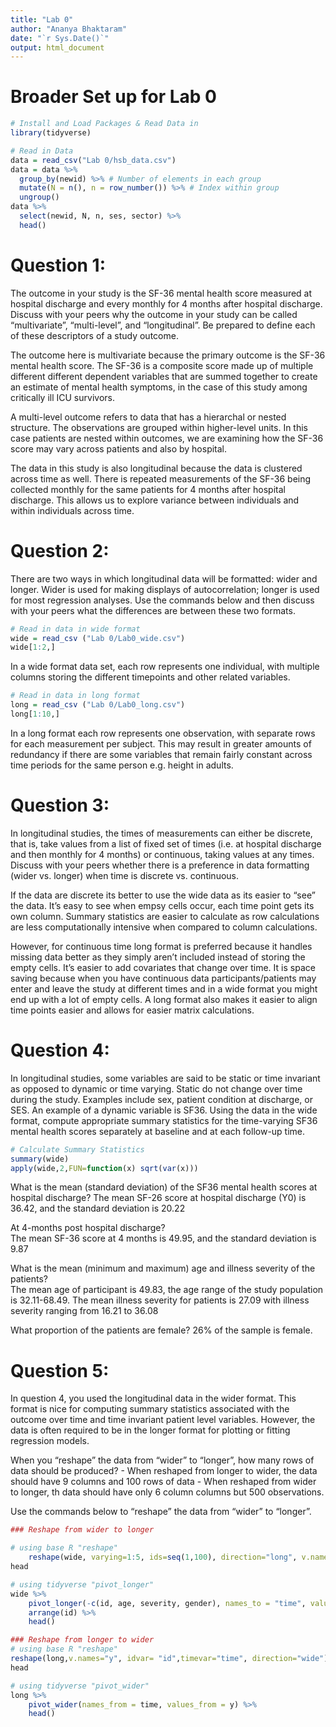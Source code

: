 ```yaml
---
title: "Lab 0"
author: "Ananya Bhaktaram"
date: "`r Sys.Date()`"
output: html_document
---
```


# Broader Set up for Lab 0 
```r
# Install and Load Packages & Read Data in
library(tidyverse)

```
```r
# Read in Data
data = read_csv("Lab 0/hsb_data.csv")
data = data %>%
  group_by(newid) %>% # Number of elements in each group
  mutate(N = n(), n = row_number()) %>% # Index within group
  ungroup()
data %>%
  select(newid, N, n, ses, sector) %>%
  head()

```
# Question 1: 
The outcome in your study is the SF-36 mental health score measured at hospital discharge and every monthly for 4 months after hospital discharge.  Discuss with your peers why the outcome in your study can be called “multivariate”, "multi-level", and “longitudinal”. Be prepared to define each of these descriptors of a study outcome.

The outcome here is multivariate because the primary outcome is the SF-36 mental health score. The SF-36 is a composite score made up of multiple different different dependent variables that are summed together to create an estimate of mental health symptoms, in the case of this study among critically ill ICU survivors. 

A multi-level outcome refers to data that has a hierarchal or nested structure. The observations are grouped within higher-level units. In this case patients are nested within outcomes, we are examining how the SF-36 score may vary across patients and also by hospital. 

The data in this study is also longitudinal because the data is clustered across time as well. There is repeated measurements of the SF-36 being collected monthly for the same patients for 4 months after hospital discharge. This allows us to explore variance between individuals and within individuals across time. 

# Question 2: 

There are two ways in which longitudinal data will be formatted: wider and longer.  Wider is used for making displays of autocorrelation; longer is used for most regression analyses. Use the commands below and then discuss with your peers what the differences are between these two formats.

```r
# Read in data in wide format
wide = read_csv ("Lab 0/Lab0_wide.csv")
wide[1:2,]

```
In a wide format data set, each row represents one individual, with multiple columns storing the different timepoints and other related variables. 
```r
# Read in data in long format
long = read_csv ("Lab 0/Lab0_long.csv")
long[1:10,]

```
In a long format each row represents one observation, with separate rows for each measurement per subject. This may result in greater amounts of redundancy if there are some variables that remain fairly constant across time periods for the same person e.g. height in adults. 

# Question 3: 

In longitudinal studies, the times of measurements can either be discrete, that is, take values from a list of fixed set of times (i.e. at hospital discharge and then monthly for 4 months) or continuous, taking values at any times. Discuss with your peers whether there is a preference in data formatting (wider vs. longer) when time is discrete vs. continuous.

If the data are discrete its better to use the wide data as its easier to "see" the data. It's easy to see when empsy cells occur, each time point gets its own column. Summary statistics are easier to calculate as row calculations are less computationally intensive when compared to column calculations.

However, for continuous time long format is preferred because it handles missing data better as they simply aren't included instead of storing the empty cells. It's easier to add covariates that change over time. It is space saving because when you have continuous data participants/patients may enter and leave the study at different times and in a wide format you might end up with a lot of empty cells. A long format also makes it easier to align time points easier and allows for easier matrix calculations. 

# Question 4: 
In longitudinal studies, some variables are said to be static or time invariant as opposed to dynamic or time varying. Static do not change over time during the study. Examples include sex, patient condition at discharge, or SES. An example of a dynamic variable is SF36. Using the data in the wide format, compute appropriate summary statistics for the time-varying SF36 mental health scores separately at baseline and at each follow-up time. 

```r
# Calculate Summary Statistics
summary(wide) 
apply(wide,2,FUN=function(x) sqrt(var(x)))

```

What is the mean (standard deviation) of the SF36 mental health scores at hospital discharge? 
The mean SF-26 score at hospital discharge (Y0) is 36.42, and the standard deviation is 20.22

At 4-months post hospital discharge?  
The mean SF-36 score at 4 months is 49.95, and the standard deviation is 9.87

What is the mean (minimum and maximum) age and illness severity of the patients?  
The mean age of participant is 49.83, the age range of the study population is 32.11-68.49. The mean illness severity for patients is 27.09 with illness severity ranging from 16.21 to 36.08

What proportion of the patients are female? 
26% of the sample is female. 

# Question 5: 
In question 4, you used the longitudinal data in the wider format. This format is nice for computing summary statistics associated with the outcome over time and time invariant patient level variables.  However, the data is often required to be in the longer format for plotting or fitting regression models.  

When you “reshape” the data from “wider” to “longer”, how many rows of data should be produced?
- When reshaped from longer to wider, the data should have 9 columns and 100 rows of data
- When reshaped from wider to longer, th data should have only 6 column columns but 500 observations.

Use the commands below to “reshape” the data from “wider” to “longer”.  
```r
### Reshape from wider to longer

# using base R "reshape"
	reshape(wide, varying=1:5, ids=seq(1,100), direction="long", v.names="y") %>%
head

# using tidyverse "pivot_longer"
wide %>%
	pivot_longer(-c(id, age, severity, gender), names_to = "time", values_to = "y") %>%
	arrange(id) %>% 
	head()

```

```r
### Reshape from longer to wider
# using base R "reshape"
reshape(long,v.names="y", idvar= "id",timevar="time", direction="wide") %>%
head

# using tidyverse "pivot_wider"
long %>%
	pivot_wider(names_from = time, values_from = y) %>%
	head()

```

